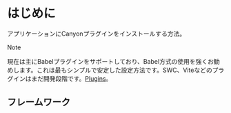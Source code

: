 
# はじめに

アプリケーションにCanyonプラグインをインストールする方法。

> [!NOTE]
>
> 現在は主にBabelプラグインをサポートしており、Babel方式の使用を強くお勧めします。これは最もシンプルで安定した設定方法です。SWC、Viteなどのプラグインはまだ開発段階です。[Plugins](https://github.com/canyon-project/canyon/tree/main/plugins)。

## フレームワーク

<Cards>
  <Cards.Card
    title="Next.js"
    href="/docs/installation/next"
  />
  <Cards.Card
    title="Vite"
    href="/docs/installation/vite"
  />
  <Cards.Card
    title="Webpack"
    href="/docs/installation/webpack"
  />
  <Cards.Card
    title="バニラ JavaScript"
    href="/docs/installation/vanilla-js"
  />
  <Cards.Card
    title="React Native"
    href="/docs/installation/react-native"
  />
  <Cards.Card
    title="Lynx"
    href="/docs/installation/lynx"
  />
</Cards> 